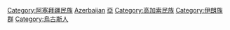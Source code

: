 {{Commons category|People of Azerbaijan}}

[[Category:阿塞拜疆民族|Category:阿塞拜疆民族]]
[[Category:阿塞拜疆社會|Azerbaijan]]
[[Category:各國人物|亞]]
[[Category:高加索民族|Category:高加索民族]]
[[Category:伊朗族群|Category:伊朗族群]]
[[Category:烏古斯人|Category:烏古斯人]]